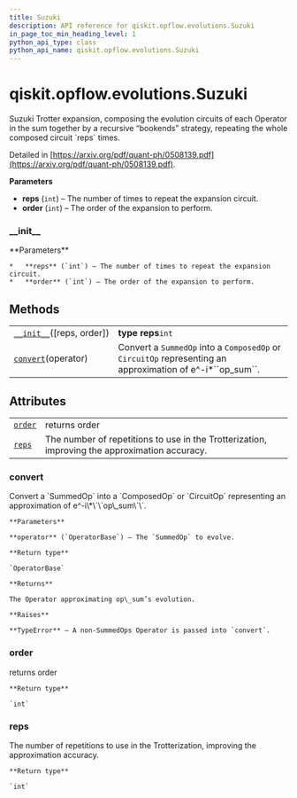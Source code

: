 ```yaml
---
title: Suzuki
description: API reference for qiskit.opflow.evolutions.Suzuki
in_page_toc_min_heading_level: 1
python_api_type: class
python_api_name: qiskit.opflow.evolutions.Suzuki
---
```


# qiskit.opflow\.evolutions.Suzuki

<Class id="qiskit.opflow.evolutions.Suzuki" isDedicatedPage={true} github="https://github.com/qiskit/qiskit/tree/stable/0.18/qiskit/opflow/evolutions/trotterizations/suzuki.py" signature="Suzuki(reps=1, order=2)" modifiers="class">
  Suzuki Trotter expansion, composing the evolution circuits of each Operator in the sum together by a recursive “bookends” strategy, repeating the whole composed circuit `reps` times.

  Detailed in [https://arxiv.org/pdf/quant-ph/0508139.pdf](https://arxiv.org/pdf/quant-ph/0508139.pdf).

  **Parameters**

  *   **reps** (`int`) – The number of times to repeat the expansion circuit.
  *   **order** (`int`) – The order of the expansion to perform.

  ### \_\_init\_\_

  <Function id="qiskit.opflow.evolutions.Suzuki.__init__" signature="__init__(reps=1, order=2)">
    **Parameters**

    *   **reps** (`int`) – The number of times to repeat the expansion circuit.
    *   **order** (`int`) – The order of the expansion to perform.
  </Function>

  ## Methods

  |                                                                                                                    |                                                                                                                 |
  | ------------------------------------------------------------------------------------------------------------------ | --------------------------------------------------------------------------------------------------------------- |
  | [`__init__`](#qiskit.opflow.evolutions.Suzuki.__init__ "qiskit.opflow.evolutions.Suzuki.__init__")(\[reps, order]) | **type reps**`int`                                                                                              |
  | [`convert`](#qiskit.opflow.evolutions.Suzuki.convert "qiskit.opflow.evolutions.Suzuki.convert")(operator)          | Convert a `SummedOp` into a `ComposedOp` or `CircuitOp` representing an approximation of e^-i\*\`\`op\_sum\`\`. |

  ## Attributes

  |                                                                                           |                                                                                               |
  | ----------------------------------------------------------------------------------------- | --------------------------------------------------------------------------------------------- |
  | [`order`](#qiskit.opflow.evolutions.Suzuki.order "qiskit.opflow.evolutions.Suzuki.order") | returns order                                                                                 |
  | [`reps`](#qiskit.opflow.evolutions.Suzuki.reps "qiskit.opflow.evolutions.Suzuki.reps")    | The number of repetitions to use in the Trotterization, improving the approximation accuracy. |

  ### convert

  <Function id="qiskit.opflow.evolutions.Suzuki.convert" signature="convert(operator)">
    Convert a `SummedOp` into a `ComposedOp` or `CircuitOp` representing an approximation of e^-i\*\`\`op\_sum\`\`.

    **Parameters**

    **operator** (`OperatorBase`) – The `SummedOp` to evolve.

    **Return type**

    `OperatorBase`

    **Returns**

    The Operator approximating op\_sum’s evolution.

    **Raises**

    **TypeError** – A non-SummedOps Operator is passed into `convert`.
  </Function>

  ### order

  <Function id="qiskit.opflow.evolutions.Suzuki.order" signature="order" modifiers="property">
    returns order

    **Return type**

    `int`
  </Function>

  ### reps

  <Function id="qiskit.opflow.evolutions.Suzuki.reps" signature="reps" modifiers="property">
    The number of repetitions to use in the Trotterization, improving the approximation accuracy.

    **Return type**

    `int`
  </Function>
</Class>

